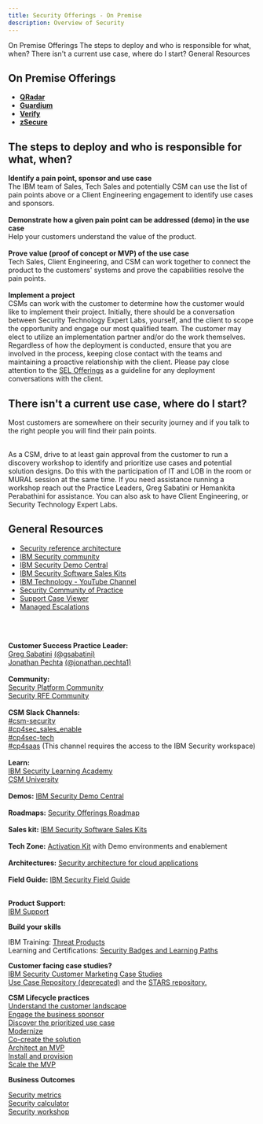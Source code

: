 ```yaml
---
title: Security Offerings - On Premise
description: Overview of Security
---
```


<AnchorLinks small>
<AnchorLink>On Premise Offerings</AnchorLink>
<AnchorLink>The steps to deploy and who is responsible for what, when?</AnchorLink>
<AnchorLink>There isn't a current use case, where do I start?</AnchorLink>
<AnchorLink>General Resources</AnchorLink>
</AnchorLinks>

<Row>
<Column colMd={8} colLg={8}>

## On Premise Offerings

- [**QRadar**](/security/csm-security-qradar)
- [**Guardium**](/security/csm-security-guardium)
- [**Verify**](/security/csm-security-verify)
- [**zSecure**](/security/csm-security-zsecure)

## The steps to deploy and who is responsible for what, when?

**Identify a pain point, sponsor and use case**<br/>
The IBM team of Sales, Tech Sales and potentially CSM can use the list of pain points above or a Client Engineering engagement to identify use cases and sponsors.<br/><br/>
**Demonstrate how a given pain point can be addressed (demo) in the use case**<br/> Help your customers understand the value of the product.<br/><br/>
**Prove value (proof of concept or MVP) of the use case**<br/>
Tech Sales, Client Engineering, and CSM can work together to connect the product to the customers' systems and prove the capabilities resolve the pain points.<br/><br/>
**Implement a project**<br/>
CSMs can work with the customer to determine how the customer would like to implement their project. Initially, there should be a conversation between Security Technology Expert Labs, yourself, and the client to scope the opportunity and engage our most qualified team. The customer may elect to utilize an implementation partner and/or do the work themselves. Regardless of how the deployment is conducted, ensure that you are involved in the process, keeping close contact with the teams and maintaining a proactive relationship with the client. Please pay close attention to the  <a href='https://w3.ibm.com/w3publisher/pps-shortcuts/sel-offerings' target='_blank' rel='noreferrer noopener'>SEL Offerings</a> as a guideline for any deployment conversations with the client.

## There isn't a current use case, where do I start?

Most customers are somewhere on their security journey and if you talk to the right people you will find their pain points.<br/><br/>

As a CSM, drive to at least gain approval from the customer to run a discovery workshop to identify and prioritize use cases and potential solution designs. Do this with the participation of IT and LOB in the room or MURAL session at the same time. If you need assistance running a workshop reach out the Practice Leaders, Greg Sabatini or Hemankita Perabathini for assistance. You can also ask to have Client Engineering, or Security Technology Expert Labs.

## General Resources <br/>

- <a href="https://www.ibm.com/cloud/architecture/architectures/securityArchitecture/reference-architecture" target='_blank' rel='noreferrer noopener'>Security reference architecture</a>
- <a href="https://community.ibm.com/community/user/security/home" target='_blank' rel='noreferrer noopener'>IBM Security community</a>
- <a href="https://ibm.seismic.com/Link/Content/DC3MdTTTHPg438qGW4BQTGPdd438" target='_blank' rel='noreferrer noopener'>IBM Security Demo Central</a>
- <a href="https://ibm.seismic.com/Link/Content/DCcjQjjjTQPcBGqD99VgMBWHXHQG" target='_blank' rel='noreferrer noopener'>IBM Security Software Sales Kits</a>
- <a href="https://www.youtube.com/@IBMTechnology" target='_blank' rel='noreferrer noopener'>IBM Technology - YouTube Channel</a>
- <a href="https://w3.ibm.com/w3publisher/customersuccess/community-connections/security-platform-community" target='_blank' rel='noreferrer noopener'>Security Community of Practice</a>
- <a href="https://w3.ibm.com/tools/caseviewer/" target='_blank' rel='noreferrer noopener'>Support Case Viewer</a>
- <a href="https://www.ibm.com/mysupport/s/article/Escalating-Cases?language=en_US" target='_blank' rel='noreferrer noopener'>Managed Escalations</a>

</Column>

<Column colMd={4} colLg={4}>
<br/>
<br/>
<Aside>

**Customer Success Practice Leader:** <br/><a href='https://w3.ibm.com/#/people/5D0578897' target='_blank' rel='noreferrer noopener'>Greg Sabatini</a>     <a href='https://ibm.enterprise.slack.com/user/@W4PPX9401' target='_blank' rel='noreferrer noopener'>(@gsabatini)</a><br/><a href='https://w3.ibm.com/#/people/2J5840897' target='_blank' rel='noreferrer noopener'>Jonathan Pechta</a> <a href='https://ibm.enterprise.slack.com/user/@WAPKUCGLQ' target='_blank' rel='noreferrer noopener'>(@jonathan.pechta1)</a><br /><br />
**Community:** <br/><a href='https://w3.ibm.com/w3publisher/customersuccess/community-connections/security-platform-community' target='_blank' rel='noreferrer noopener'>Security Platform Community</a><br/><a href='https://www.ibm.com/developerworks/rfe/execute?use_case=changeRequestLanding&BRAND_ID=301' target='_blank' rel='noreferrer noopener'>Security RFE Community</a><br/><br />
**CSM Slack Channels:** <br/><a href='https://ibm-cloud.slack.com/archives/C01L8MBNN6P' target='_blank' rel='noreferrer noopener'>#csm-security</a><br/><a href='https://ibm-cloud.slack.com/archives/CESAJF4PJ' target='_blank' rel='noreferrer noopener'>#cp4sec_sales_enable</a><br/><a href='https://ibm-cloud.slack.com/archives/CRBSLC284' target='_blank' rel='noreferrer noopener'>#cp4sec-tech</a><br/><a href='https://ibm-security.slack.com/archives/C016DAUCFNC' target='_blank' rel='noreferrer noopener'>#cp4saas</a> (This channel requires the access to the IBM Security workspace) <br/><br />
**Learn:** <br/><a target='_blank' rel='noreferrer noopener' href="https://www.securitylearningacademy.com/">IBM Security Learning Academy</a><br/><a target='_blank' rel='noreferrer noopener' href="https://w3.ibm.com/w3publisher/customersuccess/get-learning/csm-university/cloud-pak-platform">CSM University</a><br/><br />
**Demos:** <a target='_blank' rel='noreferrer noopener' href="https://ibm.seismic.com/Link/Content/DC3MdTTTHPg438qGW4BQTGPdd438">IBM Security Demo Central</a><br/><br />
**Roadmaps:** <a href='https://w3.ibm.com/w3publisher/security-roadmaps' target='_blank' rel='noreferrer noopener'>Security Offerings Roadmap</a><br /><br />
**Sales kit:** <a href='https://ibm.seismic.com/Link/Content/DCcjQjjjTQPcBGqD99VgMBWHXHQG' target='_blank' rel='noreferrer noopener'>IBM Security Software Sales Kits</a><br /><br />
**Tech Zone:** <a href='https://techzone.ibm.com/collection/security-live-demos-collection#tab-0' target='_blank' rel='noreferrer noopener'>Activation Kit</a> with Demo environments and enablement<br /><br />
**Architectures:** <a href='https://www.ibm.com/cloud/architecture/architectures/securityArchitecture' target='_blank' rel='noreferrer noopener'>Security architecture for cloud applications</a><br /><br />
**Field Guide:** <a href='https://www.ibm.com/cloud/architecture/content/field-guide/security-field-guide/' target='_blank' rel='noreferrer noopener'>IBM Security Field Guide</a><br /><br />

</Aside>

<Aside>

**Product Support:**<br/> <a href='https://pages.github.ibm.com/csm-playbook/playbook/support/access-ibm-support/#help-your-customer-get-issues-resolved' target='_blank' rel='noreferrer noopener'>IBM Support</a><br/>
</Aside>

<Aside>

**Build your skills**

IBM Training: <a href='https://ibm.biz/learnthreat' target='_blank' rel='noreferrer noopener'>Threat Products</a><br/>
Learning and Certifications: <a href='https://ibm.seismic.com/Link/Content/DCa9acfMJ2PkOH30KC2r3epQ' target='_blank' rel='noreferrer noopener'>Security Badges and Learning Paths</a><br/>

</Aside>

<Aside>

**Customer facing case studies?**<br/><a href='https://w3.ibm.com/w3publisher/ibm-security-customer-marketing/available-references' target='_blank' rel='noreferrer noopener'>IBM Security Customer Marketing Case Studies</a><br/><a href='https://csm-usecase.dal1a.cirrus.ibm.com/' target='_blank' rel='noreferrer noopener'>Use Case Repository (deprecated)</a> and the <a href='https://ibm.biz/IBM_STARS' target='_blank' rel='noreferrer noopener'>STARS repository.</a><br/>

</Aside>

<Aside>

**CSM Lifecycle practices**<br/><a href='https://pages.github.ibm.com/csm-playbook/playbook/onboard/understand-client-it-landscape' target='_blank' rel='noreferrer noopener'>Understand the customer landscape</a><br/><a href='https://pages.github.ibm.com/csm-playbook/playbook/onboard/engage-business-sponsor' target='_blank' rel='noreferrer noopener'>Engage the business sponsor</a><br/><a href='https://pages.github.ibm.com/csm-playbook/playbook/use-case-discovery' target='_blank' rel='noreferrer noopener'>Discover the prioritized use case</a><br/><a href='https://pages.github.ibm.com/csm-playbook/playbook/onboard/understand-modernization' target='_blank' rel='noreferrer noopener'>Modernize</a><br/><a href='https://pages.github.ibm.com/csm-playbook/playbook/csm-cocreate' target='_blank' rel='noreferrer noopener'>Co-create the solution</a><br/><a href='https://pages.github.ibm.com/csm-playbook/playbook/architect-the-solution' target='_blank' rel='noreferrer noopener'>Architect an MVP</a><br/><a href='https://pages.github.ibm.com/csm-playbook/playbook/deploy/install-provision' target='_blank' rel='noreferrer noopener'>Install and provision</a><br/><a href='https://pages.github.ibm.com/csm-playbook/playbook/implement/scale-workload' target='_blank' rel='noreferrer noopener'>Scale the MVP</a><br/>

</Aside>

<Aside>

**Business Outcomes**

<a href='https://ibm.box.com/s/48ztb251vc1gi14mup5ybcpuam7v3jqf' target='_blank' rel='noreferrer noopener'>Security metrics</a><br/>
<a href='https://ibm.box.com/s/4hkxlgtfewt8qntq0voiijpbcf608w2k' target='_blank' rel='noreferrer noopener'>Security calculator</a><br/>
<a href='https://ibm.box.com/s/0r1x9vi9n6f6vckng0ylxhkj5sp79mo2' target='_blank' rel='noreferrer noopener'>Security workshop</a>


</Aside>

</Column>

</Row>
